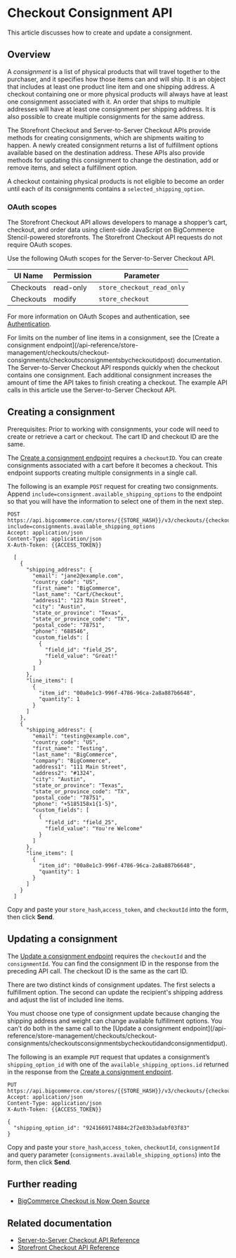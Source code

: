 # Checkout Consignment API

 

This article discusses how to create and update a consignment.

## Overview
A _consignment_ is a list of physical products that will travel together to the purchaser, and it specifies how those items can and will ship. It is an object that includes at least one product line item and one shipping address. A checkout containing one or more physical products will always have at least one consignment associated with it. An order that ships to multiple addresses will have at least one consignment per shipping address. It is also possible to create multiple consignments for the same address.

The Storefront Checkout and Server-to-Server Checkout APIs provide methods for creating consignments, which are shipments waiting to happen.  A newly created consignment returns a list of fulfillment options available based on the destination address.  These APIs also provide methods for updating this consignment to change the destination, add or remove items, and select a fulfillment option. 

A checkout containing physical products is not eligible to become an order until each of its consignments contains a `selected_shipping_option`.

### OAuth scopes

<Callout type="info">
  The Storefront Checkout API allows developers to manage a shopper’s cart, checkout, and order data using client-side JavaScript on BigCommerce Stencil-powered storefronts. The Storefront Checkout API requests do not require OAuth scopes.
</Callout>  


Use the following OAuth scopes for the Server-to-Server Checkout API.

| UI Name  | Permission | Parameter                     |
|----------|------------|-------------------------------|
| Checkouts | read-only  | `store_checkout_read_only`    |
| Checkouts | modify     | `store_checkout`              |

For more information on OAuth Scopes and authentication, see [Authentication](/api-docs/getting-started/authentication).

<Callout type="info">
  For limits on the number of line items in a consignment, see the [Create a consignment endpoint](/api-reference/store-management/checkouts/checkout-consignments/checkoutsconsignmentsbycheckoutidpost) documentation.
  The Server-to-Server Checkout API responds quickly when the checkout contains one consignment.  Each additional consignment increases the amount of time the API takes to finish creating a checkout. The example API calls in this article use the Server-to-Server Checkout API.
</Callout>
  




## Creating a consignment



<Callout type="info">
  Prerequisites: Prior to working with consignments, your code will need to create or retrieve a cart or checkout.  The cart ID and checkout ID are the same.
</Callout>


The [Create a consignment endpoint](/api-reference/storefront/checkouts/checkout-consignments/checkoutsconsignmentsbycheckoutidpost) requires a `checkoutID`.  You can create consignments associated with a cart before it becomes a checkout.  This endpoint supports creating multiple consignments in a single call.

The following is an example `POST` request for creating two consignments. Append `include=consignment.available_shipping_options` to the endpoint so that you will have the information to select one of them in the next step.

  
```http filename="Example request: Create a consignment" showLineNumbers copy
POST https://api.bigcommerce.com/stores/{{STORE_HASH}}/v3/checkouts/{checkoutId}/consignments?include=consignments.available_shipping_options
Accept: application/json
Content-Type: application/json
X-Auth-Token: {{ACCESS_TOKEN}}

  [
    {
      "shipping_address": {
        "email": "jane2@example.com",
        "country_code": "US",
        "first_name": "BigCommerce",
        "last_name": "Cart/Checkout",
        "address1": "123 Main Street",
        "city": "Austin",
        "state_or_province": "Texas",
        "state_or_province_code": "TX",
        "postal_code": "78751",
        "phone": "688546",
        "custom_fields": [
          {
            "field_id": "field_25",
            "field_value": "Great!"
          }
        ]
      },
      "line_items": [
        {
          "item_id": "00a8e1c3-996f-4786-96ca-2a8a887b6648",
          "quantity": 1
        }
      ]
    },
    {
      "shipping_address": {
        "email": "testing@example.com",
        "country_code": "US",
        "first_name": "Testing",
        "last_name": "BigCommerce",
        "company": "BigCommerce",
        "address1": "111 Main Street",
        "address2": "#1324",
        "city": "Austin",
        "state_or_province": "Texas",
        "state_or_province_code": "TX",
        "postal_code": "78751",
        "phone": "+5185158x1{1-5}",
        "custom_fields": [
          {
            "field_id": "field_25",
            "field_value": "You're Welcome"
          }
        ]
      },
      "line_items": [
        {
          "item_id": "00a8e1c3-996f-4786-96ca-2a8a887b6648",
          "quantity": 1
        }
      ]
    }
  ]

```


Copy and paste your `store_hash`,`access_token`, and `checkoutId` into the form, then click **Send**.

## Updating a consignment

The [Update a consignment endpoint](/api-reference/store-management/checkouts/checkout-consignments/checkoutsconsignmentsbycheckoutidandconsignmentidput) requires the `checkoutId` and the `consignmentId`. You can find the consignment ID in the response from the preceding API call. The checkout ID is the same as the cart ID.

There are two distinct kinds of consignment updates. The first selects a fulfillment option. The second can update the recipient's shipping address and adjust the list of included line items. 

<Callout type="warning">
  You must choose one type of consignment update because changing the shipping address and weight can change available fulfillment options. You can't do both in the same call to the [Update a consignment endpoint](/api-reference/store-management/checkouts/checkout-consignments/checkoutsconsignmentsbycheckoutidandconsignmentidput).
</Callout>



The following is an example `PUT` request that updates a consignment’s `shipping_option_id` with one of the `available_shipping_options.id` returned in the response from the [Create a consignment endpoint](/api-reference/storefront/checkouts/checkout-consignments/checkoutsconsignmentsbycheckoutidpost).

```http filename="Example request: Update a consignment" showLineNumbers copy
PUT https://api.bigcommerce.com/stores/{{STORE_HASH}}/v3/checkouts/{checkoutId}/consignments/{consignmentId}
Accept: application/json
Content-Type: application/json
X-Auth-Token: {{ACCESS_TOKEN}}

{
  "shipping_option_id": "9241669174884c2f2e83b3adabf03f83"
}

```

Copy and paste your `store_hash`,`access_token`, `checkoutId`, `consignmentId` and query parameter (`consignments.available_shipping_options`) into the form, then click **Send**.

## Further reading

* [BigCommerce Checkout is Now Open Source](https://medium.com/bigcommerce-developer-blog/bigcommerce-checkout-is-now-open-source-39e823bc5b3b)


## Related documentation

* [Server-to-Server Checkout API Reference](/api-reference/store-management/checkouts)
* [Storefront Checkout API Reference](/api-reference/storefront/checkouts)
